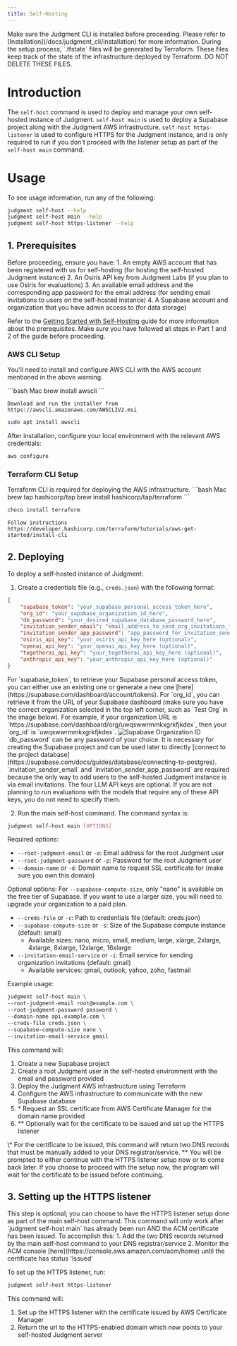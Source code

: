 ```yaml
---
title: Self-Hosting
---
```


<Warning>
Make sure the Judgment CLI is installed before proceeding. Please refer to [Installation](/docs/judgment_cli/installation) for more information.
</Warning>

<Warning>
During the setup process, `.tfstate` files will be generated by Terraform. These files keep track of the state of the infrastructure deployed by Terraform. DO NOT DELETE THESE FILES.
</Warning>

# Introduction

The `self-host` command is used to deploy and manage your own self-hosted instance of Judgment. `self-host main` is used to deploy a Supabase project along with the Judgment AWS infrastructure. `self-host https-listener` is used to configure HTTPS for the Judgment instance, and is only required to run if you don't proceed with the listener setup as part of the `self-host main` command.

# Usage

To see usage information, run any of the following:
```bash
judgment self-host --help
judgment self-host main --help
judgment self-host https-listener --help
```

## 1. Prerequisites

<Warning>
Before proceeding, ensure you have:
1. An empty AWS account that has been registered with us for self-hosting (for hosting the self-hosted Judgment instance)
2. An Osiris API key from Judgment Labs (if you plan to use Osiris for evaluations)
3. An available email address and the corresponding app password for the email address (for sending email invitations to users on the self-hosted instance)
4. A Supabase account and organization that you have admin access to (for data storage)

Refer to the [Getting Started with Self-Hosting](/self_hosting/get_started) guide for more information about the prerequisites. Make sure you have followed all steps in Part 1 and 2 of the guide before proceeding.
</Warning>

### AWS CLI Setup

You'll need to install and configure AWS CLI with the AWS account mentioned in the above warning.

<CodeGroup>
```bash Mac
brew install awscli
```

```text Windows
Download and run the installer from https://awscli.amazonaws.com/AWSCLIV2.msi
```

```bash Linux
sudo apt install awscli
```
</CodeGroup>

After installation, configure your local environment with the relevant AWS credentials:
```bash
aws configure
```

### Terraform CLI Setup

<Note>
Terraform CLI is required for deploying the AWS infrastructure.
</Note>

<CodeGroup>
```bash Mac
brew tap hashicorp/tap
brew install hashicorp/tap/terraform
```

```bash Windows
choco install terraform
```

```text Linux
Follow instructions https://developer.hashicorp.com/terraform/tutorials/aws-get-started/install-cli
```
</CodeGroup>

## 2. Deploying

To deploy a self-hosted instance of Judgment:

1. Create a credentials file (e.g., `creds.json`) with the following format:
```json
{
    "supabase_token": "your_supabase_personal_access_token_here",
    "org_id": "your_supabase_organization_id_here",
    "db_password": "your_desired_supabase_database_password_here",
    "invitation_sender_email": "email_address_to_send_org_invitations_from",
    "invitation_sender_app_password": "app_password_for_invitation_sender_email",
    "osiris_api_key": "your_osiris_api_key_here (optional)",
    "openai_api_key": "your_openai_api_key_here (optional)",
    "togetherai_api_key": "your_togetherai_api_key_here (optional)",
    "anthropic_api_key": "your_anthropic_api_key_here (optional)"
}
```
<Note>
For `supabase_token`, to retrieve your Supabase personal access token, you can either use an existing one or generate a new one [here](https://supabase.com/dashboard/account/tokens).
</Note>

<Note>
For `org_id`, you can retrieve it from the URL of your Supabase dashboard (make sure you have the correct organization selected in the top left corner, such as `Test Org` in the image below). For example, if your organization URL is `https://supabase.com/dashboard/org/uwqswwrmmkxgrkfjkdex`, then your `org_id` is `uwqswwrmmkxgrkfjkdex`.
<img src="/judgment_cli/supabase-org-id.png" alt="Supabase Organization ID" />
</Note>

<Note>
`db_password` can be any password of your choice. It is necessary for creating the Supabase project and can be used later to directly [connect to the project database](https://supabase.com/docs/guides/database/connecting-to-postgres).
</Note>

<Note>
    `invitation_sender_email` and `invitation_sender_app_password` are required because the only way to add users to the self-hosted Judgment instance is via email invitations.
</Note>

<Tip>
The four LLM API keys are optional. If you are not planning to run evaluations with the models that require any of these API keys, you do not need to specify them.
</Tip>

2. Run the main self-host command. The command syntax is:
```bash
judgment self-host main [OPTIONS]
```

Required options:
- `--root-judgment-email` or `-e`: Email address for the root Judgment user
- `--root-judgment-password` or `-p`: Password for the root Judgment user
- `--domain-name` or `-d`: Domain name to request SSL certificate for (make sure you own this domain)

Optional options:
<Warning>
For `--supabase-compute-size`, only "nano" is available on the free tier of Supabase. If you want to use a larger size, you will need to upgrade your organization to a paid plan.
</Warning>
- `--creds-file` or `-c`: Path to credentials file (default: creds.json)
- `--supabase-compute-size` or `-s`: Size of the Supabase compute instance (default: small)
  - Available sizes: nano, micro, small, medium, large, xlarge, 2xlarge, 4xlarge, 8xlarge, 12xlarge, 16xlarge
- `--invitation-email-service` or `-i`: Email service for sending organization invitations (default: gmail)
  - Available services: gmail, outlook, yahoo, zoho, fastmail

Example usage:
```bash
judgment self-host main \
--root-judgment-email root@example.com \
--root-judgment-password password \
--domain-name api.example.com \
--creds-file creds.json \
--supabase-compute-size nano \
--invitation-email-service gmail
```


This command will:
1. Create a new Supabase project
2. Create a root Judgment user in the self-hosted environment with the email and password provided
3. Deploy the Judgment AWS infrastructure using Terraform
4. Configure the AWS infrastructure to communicate with the new Supabase database
5. \* Request an SSL certificate from AWS Certificate Manager for the domain name provided
6. ** Optionally wait for the certificate to be issued and set up the HTTPS listener

<Tip>
\* For the certificate to be issued, this command will return two DNS records that must be manually added to your DNS registrar/service.
</Tip>

<Tip>
** You will be prompted to either continue with the HTTPS listener setup now or to come back later. If you choose to proceed with the setup now, the program will wait for the certificate to be issued before continuing.
</Tip>

## 3. Setting up the HTTPS listener

<Note>
This step is optional; you can choose to have the HTTPS listener setup done as part of the main self-host command.
</Note>

<Warning>
This command will only work after `judgment self-host main` has already been run AND the ACM certificate has been issued. To accomplish this:
1. Add the two DNS records returned by the main self-host command to your DNS registrar/service
2. Monitor the ACM console [here](https://console.aws.amazon.com/acm/home) until the certificate has status 'Issued'
</Warning>

To set up the HTTPS listener, run:
```bash
judgment self-host https-listener
```

This command will:
1. Set up the HTTPS listener with the certificate issued by AWS Certificate Manager
2. Return the url to the HTTPS-enabled domain which now points to your self-hosted Judgment server